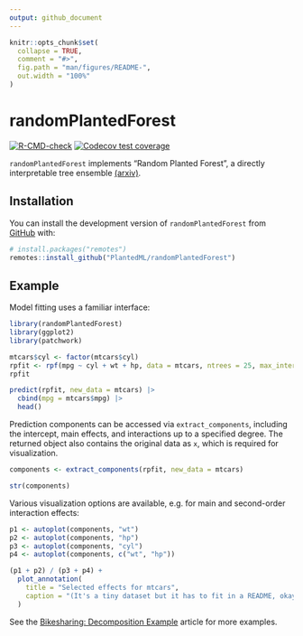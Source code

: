 ```yaml
---
output: github_document
---
```


<!-- README.md is generated from README.Rmd. Please edit that file -->

```r
knitr::opts_chunk$set(
  collapse = TRUE,
  comment = "#>",
  fig.path = "man/figures/README-",
  out.width = "100%"
)

```

# randomPlantedForest

<!-- badges: start -->
[![R-CMD-check](https://github.com/PlantedML/randomPlantedForest/actions/workflows/R-CMD-check.yaml/badge.svg)](https://github.com/PlantedML/randomPlantedForest/actions/workflows/R-CMD-check.yaml)
[![Codecov test coverage](https://codecov.io/gh/PlantedML/randomPlantedForest/branch/master/graph/badge.svg)](https://app.codecov.io/gh/PlantedML/randomPlantedForest?branch=master)
<!-- badges: end -->

`randomPlantedForest` implements "Random Planted Forest", a directly interpretable tree ensemble [(arxiv)][arxiv1].

## Installation

You can install the development version of `randomPlantedForest` from [GitHub](https://github.com/) with:

```r
# install.packages("remotes")
remotes::install_github("PlantedML/randomPlantedForest")
```

## Example

Model fitting uses a familiar interface:

```r
library(randomPlantedForest)
library(ggplot2)
library(patchwork)

mtcars$cyl <- factor(mtcars$cyl)
rpfit <- rpf(mpg ~ cyl + wt + hp, data = mtcars, ntrees = 25, max_interaction = 2)
rpfit

predict(rpfit, new_data = mtcars) |>
  cbind(mpg = mtcars$mpg) |>
  head()
```

Prediction components can be accessed via `extract_components`, including the intercept, main effects, and interactions up to a specified degree.
The returned object also contains the original data as `x`, which is required for visualization.

```r
components <- extract_components(rpfit, new_data = mtcars) 

str(components)
```

Various visualization options are available, e.g. for main and second-order interaction effects:

```r
p1 <- autoplot(components, "wt")
p2 <- autoplot(components, "hp")
p3 <- autoplot(components, "cyl")
p4 <- autoplot(components, c("wt", "hp"))

(p1 + p2) / (p3 + p4) +
  plot_annotation(
    title = "Selected effects for mtcars",
    caption = "(It's a tiny dataset but it has to fit in a README, okay?)"
  )
```


See the [Bikesharing: Decomposition Example][bikes] article for more examples.


[arxiv1]: https://arxiv.org/abs/2012.14563
[bikes]: http://plantedml.com/randomPlantedForest/articles/Bikesharing-Decomposition-Example.html
